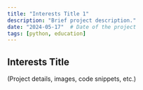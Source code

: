 ```yaml
---
title: "Interests Title 1"
description: "Brief project description."
date: "2024-05-17"  # Date of the project
tags: [python, education] 
---
```


## Interests Title

(Project details, images, code snippets, etc.)
